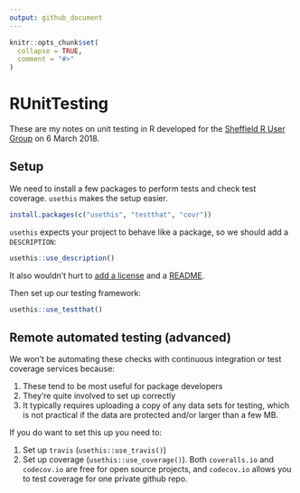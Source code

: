 ```yaml
---
output: github_document
---
```


<!-- README.md is generated from README.Rmd. Please edit that file -->

```r
knitr::opts_chunk$set(
  collapse = TRUE,
  comment = "#>"
)
```

# RUnitTesting

These are my notes on unit testing in R developed for the [Sheffield R User Group](http://sheffieldr.github.io/) on 6 March 2018.


## Setup

We need to install a few packages to perform tests and check test coverage.
`usethis` makes the setup easier.

```r
install.packages(c("usethis", "testthat", "covr"))
```

`usethis` expects your project to behave like a package, so we should add a `DESCRIPTION`:

```r
usethis::use_description()
```

It also wouldn't hurt to [add a license](http://r-pkgs.had.co.nz/description.html#license) and a [README](http://r-pkgs.had.co.nz/release.html#important-files).

Then set up our testing framework:

```r
usethis::use_testthat()
```


## Remote automated testing (advanced)

We won't be automating these checks with continuous integration or test coverage services because:

1. These tend to be most useful for package developers
1. They're quite involved to set up correctly
1. It typically requires uploading a copy of any data sets for testing, which is not practical if the data are protected and/or larger than a few MB.

If you do want to set this up you need to:

1. Set up `travis` (`usethis::use_travis()`)
1. Set up coverage (`usethis::use_coverage()`). Both `coveralls.io` and `codecov.io` are free for open source projects, and `codecov.io` allows you to test coverage for one private github repo.
